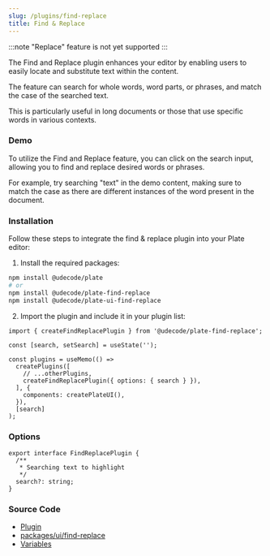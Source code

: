 ```yaml
---
slug: /plugins/find-replace
title: Find & Replace
---
```


:::note
"Replace" feature is not yet supported
:::

The Find and Replace plugin enhances your editor by enabling users to easily locate and substitute text within the content.

The feature can search for whole words, word parts, or phrases, and match the case of the searched text.

This is particularly useful in long documents or those that use specific words in various contexts.

[//]: # (With the ability to replace individual instances or all occurrences of the searched phrase, this plugin streamlines the editing process and ensures content consistency.)

### Demo

To utilize the Find and Replace feature, you can click on the search input, allowing you to find and replace desired words or phrases.

For example, try searching "text" in the demo content, making sure to match the case as there are different instances of the word present in the document.




<FindReplaceSandpack />


### Installation

Follow these steps to integrate the find & replace plugin into your Plate editor:


1. Install the required packages:

```bash npm2yarn
npm install @udecode/plate
# or
npm install @udecode/plate-find-replace
npm install @udecode/plate-ui-find-replace
```

2. Import the plugin and include it in your plugin list:

```tsx
import { createFindReplacePlugin } from '@udecode/plate-find-replace';

const [search, setSearch] = useState('');

const plugins = useMemo(() =>
  createPlugins([
    // ...otherPlugins,
    createFindReplacePlugin({ options: { search } }),
  ], {
    components: createPlateUI(),
  }),
  [search]
);
```



### Options

```tsx
export interface FindReplacePlugin {
  /**
   * Searching text to highlight
   */
  search?: string;
}
```

### Source Code

- [Plugin](https://github.com/udecode/plate/blob/main/packages/decorators/find-replace/src/createFindReplacePlugin.ts)
- [packages/ui/find-replace](https://github.com/udecode/plate/tree/main/packages/ui/find-replace/src)
- [Variables](https://github.com/udecode/plate/blob/main/examples/src)
